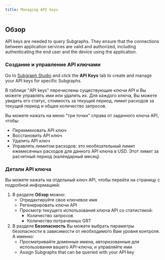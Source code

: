 ```yaml
---
title: Managing API keys
---
```


## Обзор

API keys are needed to query Subgraphs. They ensure that the connections between application services are valid and authorized, including authenticating the end user and the device using the application.

### Создание и управление API ключами

Go to [Subgraph Studio](https://thegraph.com/studio/) and click the **API Keys** tab to create and manage your API keys for specific Subgraphs.

В таблице "API keys" перечислены существующие ключи API и Вы можете управлять ими или удалять их. Для каждого ключа, Вы можете увидеть его статус, стоимость за текущий период, лимит расходов за текущий период и общее количество запросов.

Вы можете нажать на меню "три точки" справа от заданного ключа API, чтобы:

- Переименовать API ключ
- Восстановить API ключ
- Удалить API ключ
- Управлять лимитом расходов: это необязательный лимит ежемесячных расходов для данного API ключа в USD. Этот лимит за расчетный период (календарный месяц).

### Детали API ключа

Вы можете нажать на отдельный ключ API, чтобы перейти на страницу с подробной информацией:

1. В разделе **Обзор** можно:
   - Отредактируйте свое ключевое имя
   - Регенерировать ключи API
   - Просмотр текущего использования ключа API со статистикой:
     - Количество запросов
     - Количество потраченных GRT
2. В разделе **Безопасность** Вы можете выбрать параметры безопасности в зависимости от необходимого Вам уровня контроля. А именно:
   - Просматривайте доменные имена, авторизованные для использования вашего API-ключа, и управляйте ими
   - Assign Subgraphs that can be queried with your API key
